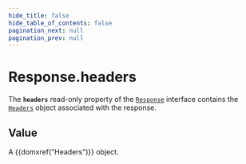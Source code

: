 ```yaml
---
hide_title: false
hide_table_of_contents: false
pagination_next: null
pagination_prev: null
---
```

# Response.headers

The **`headers`** read-only property of the
[`Response`](../../../globals/Response/Response.md) interface contains the [`Headers`](../../../globals/Headers/Headers.md) object associated
with the response.

## Value

A {{domxref("Headers")}} object.
